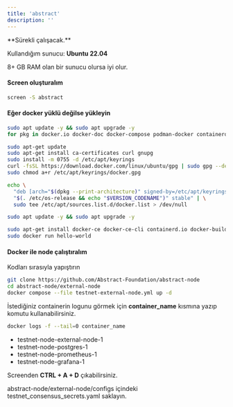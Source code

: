 ```yaml
---
title: 'abstract'
description: ''
---
```


<Info>
**Sürekli çalışacak.**

Kullandığım sunucu: **Ubuntu 22.04**

8+ GB RAM olan bir sunucu olursa iyi olur.
</Info>

#### Screen oluşturalım

```bash
screen -S abstract
```

#### Eğer docker yüklü değilse yükleyin

```bash
sudo apt update -y && sudo apt upgrade -y
for pkg in docker.io docker-doc docker-compose podman-docker containerd runc; do sudo apt-get remove $pkg; done

sudo apt-get update
sudo apt-get install ca-certificates curl gnupg
sudo install -m 0755 -d /etc/apt/keyrings
curl -fsSL https://download.docker.com/linux/ubuntu/gpg | sudo gpg --dearmor -o /etc/apt/keyrings/docker.gpg
sudo chmod a+r /etc/apt/keyrings/docker.gpg

echo \
  "deb [arch="$(dpkg --print-architecture)" signed-by=/etc/apt/keyrings/docker.gpg] https://download.docker.com/linux/ubuntu \
  "$(. /etc/os-release && echo "$VERSION_CODENAME")" stable" | \
  sudo tee /etc/apt/sources.list.d/docker.list > /dev/null

sudo apt update -y && sudo apt upgrade -y

sudo apt-get install docker-ce docker-ce-cli containerd.io docker-buildx-plugin docker-compose-plugin
sudo docker run hello-world
```

#### Docker ile node çalıştıralım
Kodları sırasıyla yapıştırın

```bash
git clone https://github.com/Abstract-Foundation/abstract-node
cd abstract-node/external-node
docker compose --file testnet-external-node.yml up -d
```

İstediğiniz containerin logunu görmek için **container_name** kısmına yazıp komutu kullanabilirsiniz.
```bash
docker logs -f --tail=0 container_name
```
* testnet-node-external-node-1
* testnet-node-postgres-1
* testnet-node-prometheus-1
* testnet-node-grafana-1

Screenden **CTRL + A + D** çıkabilirsiniz.

<Note>
abstract-node/external-node/configs içindeki testnet_consensus_secrets.yaml saklayın.
</Note>

